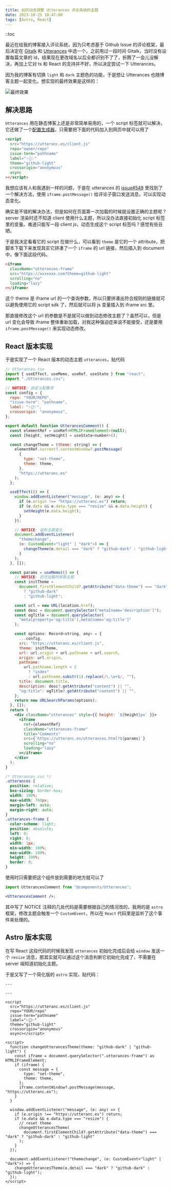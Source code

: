 ```yaml
---
title: 如何动态调整 Utterances 评论系统的主题
date: 2023-10-25 18:47:00
tags: [Astro, React]
---
```


::toc

最近在给我的博客接入评论系统，因为只考虑基于 Github Issue 的评论框架，最后决定在 [Gitalk](https://github.com/gitalk/gitalk) 和 [Utterances](https://github.com/utterance/utterances) 中选一个。之前用过一段时间 Gitalk，当时没有设置每篇文章的 id，结果现在更改域名以后全都识别不了了，折腾了一会儿没解决，再加上它对 ts 和 React 的支持并不好，所以决定尝试一下 Utterances。

因为我的博客有切换 `light` 和 `dark` 主题色的功能，于是想让 Utterances 也随博客主题一起变化。想实现的最终效果是这样的：

![最终效果](@assets/images/2023/dynamic-utterances-theme/preview.gif)

## 解决思路

`Utterances` 用在静态博客上还是非常简单易用的，一个 script 标签就可以解决，它还做了一个[配置生成器](https://utteranc.es/)，只需要把下面的代码加入到网页中就可以用了

```html
<script
  src="https://utteranc.es/client.js"
  repo="owner/repo"
  issue-term="pathname"
  label="✨💬✨"
  theme="github-light"
  crossorigin="anonymous"
  async
></script>
```

我想应该有人和我遇到一样的问题，于是在 utterances 的 [issue#549](https://github.com/utterance/utterances/issues/549#issuecomment-907606127) 里找到了一个解决方法，使用 `iframe.postMessage()` 给评论子窗口发送消息，可以实现动态变化。

确实是不错的解决办法，但是如何在页面第一次加载的时候就设置正确的主题呢？server 渲染时还不知道 client 使用什么主题，所以没办法直接初始化 script 标签里的变量。难道只能写一段 client js，动态生成这个 script 标签吗？感觉有些丑陋。

于是我决定看看它的 script 在做什么，可以看到 `theme` 是它的一个 attribute，把脚本下载下来发现其实它拼凑了一个 `iframe` 的 url 链接，然后插入到 document 中，像下面这段代码。

```html
<iframe
  className="utterances-frame"
  src="https://xxxxxxx.com?theme=github-light"
  scrolling="no"
  loading="lazy"
></iframe>
```

这个 theme 是 iframe url 的一个查询参数，所以只要拼凑出符合规则的链接就可以避免使用它的 script sdk 了，然后就可以将 js 变量插入到 iframe src 里。

那直接修改这个 url 的参数是不是就可以做到动态修改主题了？虽然可以，但是 url 变化会导致 iframe 整体重新加载，对我这种强迫症来说不能接受，还是要用 `iframe.postMessage()` 来实现动态修改。

## React 版本实现

于是实现了一个 React 版本的动态主题 `utterances`，贴代码

```jsx
// Utterances.tsx
import { useEffect, useMemo, useRef, useState } from "react";
import "./Utterances.css";

// NOTICE: 自定义配置项
const config = {
  repo: "YOUR/REPO",
  "issue-term": "pathname",
  label: "✨💬✨",
  crossorigin: "anonymous",
};

export default function UtterancesComment() {
  const elementRef = useRef<HTMLIFrameElement>(null);
  const [height, setHeight] = useState<number>();

  const changeTheme = (theme: string) => {
    elementRef.current?.contentWindow?.postMessage(
      {
        type: "set-theme",
        theme: theme,
      },
      "https://utteranc.es"
    );
  };

  useEffect(() => {
    window.addEventListener("message", (e: any) => {
      if (e.origin !== "https://utteranc.es") return;
      if (e.data && e.data.type === "resize" && e.data.height) {
        setHeight(e.data.height);
      }
    });

    // NOTICE: 监听主题变化
    document.addEventListener(
      "themechange",
      (e: CustomEvent<"light" | "dark">) => {
        changeTheme(e.detail === "dark" ? "github-dark" : "github-light");
      }
    );
  }, []);

  const params = useMemo(() => {
    // NOTICE: 初次加载时获取主题
    const initTheme =
      document.firstElementChild?.getAttribute("data-theme") === "dark"
        ? "github-dark"
        : "github-light";

    const url = new URL(location.href);
    const desc = document.querySelector("meta[name='description']");
    const ogTitle = document.querySelector(
      "meta[property='og:title'],meta[name='og:title']"
    );

    const options: Record<string, any> = {
      ...config,
      src: "https://utteranc.es/client.js",
      theme: initTheme,
      url: url.origin + url.pathname + url.search,
      origin: url.origin,
      pathname:
        url.pathname.length < 2
          ? "index"
          : url.pathname.substr(1).replace(/\.\w+$/, ""),
      title: document.title,
      description: desc?.getAttribute("content") || "",
      "og:title": ogTitle?.getAttribute("content") || "",
    };
    return new URLSearchParams(options);
  }, []);
  return (
    <div className="utterances" style={{ height: `${height}px` }}>
      <iframe
        ref={elementRef}
        className="utterances-frame"
        title="Comments"
        src={`https://utteranc.es/utterances.html?${params}`}
        scrolling="no"
        loading="lazy"
      ></iframe>
    </div>
  );
}

```

```css
/* Utterances.css */
.utterances {
  position: relative;
  box-sizing: border-box;
  width: 100%;
  max-width: 760px;
  margin-left: auto;
  margin-right: auto;
}
.utterances-frame {
  color-scheme: light;
  position: absolute;
  left: 0;
  right: 0;
  width: 1px;
  min-width: 100%;
  max-width: 100%;
  height: 100%;
  border: 0;
}
```

使用时只需要把这个组件放到需要的地方就可以了

```jsx
import UtterancesComment from "@components/Utterances";

<UtterancesComment />;
```

其中写了 NOTICE 注释的几处代码是需要根据自己的情况改的，我用的是 `astro` 框架，修改主题会触发一个 `CustomEvent`，所以在 `React` 代码里是监听了这个事件来处理的。

## Astro 版本实现

在写 React 这段代码的时候我发现 `utterances` 初始化完成后会给 `window` 发送一个 `resize` 消息，那其实就可以通过这个消息判断它初始化完成了，不需要在 server 端知道初始化主题。

于是又写了一个简化版的 `astro` 实现，贴代码：

```astro
---

---

<script
  src="https://utteranc.es/client.js"
  repo="YOUR/repo"
  issue-term="pathname"
  label="✨💬✨"
  theme="github-light"
  crossorigin="anonymous"
  async></script>

<script>
  function changeUtterancesTheme(theme: "github-dark" | "github-light") {
    const iframe = document.querySelector(".utterances-frame") as HTMLIFrameElement;
    if (iframe) {
      const message = {
        type: "set-theme",
        theme: theme,
      };
      iframe.contentWindow?.postMessage(message, "https://utteranc.es");
    }
  }

  window.addEventListener("message", (e: any) => {
    if (e.origin !== "https://utteranc.es") return;
    if (e.data && e.data.type === "resize") {
      // reset theme
      changeUtterancesTheme(
        document.firstElementChild?.getAttribute("data-theme") === "dark" ? "github-dark" : "github-light"
      );
    }
  });

  document.addEventListener("themechange", (e: CustomEvent<"light" | "dark">) => {
    changeUtterancesTheme(e.detail === "dark" ? "github-dark" : "github-light");
  });
</script>
```
